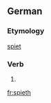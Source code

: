 ==German==

===Etymology===
[[spiet]] 

===Verb===
{{en-verb form}}

# {{en-archaic word|spiet = Spieß, speer}}

[[fr:spieth]]